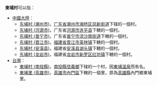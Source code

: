 '''東埔村'''可以指：
*[[中华人民共和国|中國大陸]]：
**[[东埔村_(潮州市)|东埔村 (潮州市)]]，[[广东省|广东省]][[潮州市|潮州市]][[湘桥区|湘桥区]][[凤新街道|凤新街道]]下辖的一個村。
**[[东埔村_(河源市)|东埔村 (河源市)]]，广东省[[河源市|河源市]][[连平县|连平县]]下轄的一個村。
**[[东埔村_(普宁市)|东埔村 (普宁市)]]，广东省[[普宁市|普宁市]][[流沙南街道|流沙南街道]]下轄的一個村。
**[[东埔村_(晋江市)|东埔村 (晋江市)]]，[[福建省|福建省]][[晋江市|晋江市]][[英林镇|英林镇]]下轄的一個村。
**[[东埔村_(安溪县)|东埔村 (安溪县)]]，福建省[[安溪县|安溪县]][[湖头镇|湖头镇]]下轄的一個村。
**[[东埔村_(龙岩市)|东埔村 (龙岩市)]]，福建省[[龙岩市|龙岩市]][[新罗区|新罗区]][[红坊镇|红坊镇]]下轄的一個村。
*[[台灣|台灣]]：
**[[東埔村_(南投縣)|東埔村 (南投縣)]]，[[南投縣|南投縣]][[信義鄉_(台灣)|信義鄉]]下辖的一个村，因[[東埔溫泉|東埔溫泉]]而有名。
**[[東埔里_(高雄市)|東埔里 (高雄市)]]，[[高雄市|高雄市]][[內門區|內門區]]下轄的一個里，原為[[高雄縣|高雄縣]]內門鄉東埔里。

{{disambig|Cat=三字地名消歧义}}